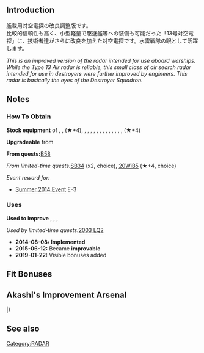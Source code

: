 {{EquipmentInfo|106}}

==Introduction==
艦載用対空電探の改良調整版です。<br>比較的信頼性も高く、小型軽量で駆逐艦等への装備も可能だった「13号対空電探」に、技術者達がさらに改良を加えた対空電探です。水雷戦隊の眼として活躍します。 

''This is an improved version of the radar intended for use aboard warships. While the Type 13 Air radar is reliable, this small class of air search radar intended for use in destroyers were further improved by engineers. This radar is basically the eyes of the Destroyer Squadron.'' 

==Notes==
<div class="mw-collapsible"><h3>How To Obtain</h3>
<div class="mw-collapsible-content">
'''Stock equipment''' of {{Ship/Link|Abukuma Kai Ni}}, {{Ship/Link|Akizuki Kai}}, {{Ship/Link|Asashimo Kai Ni}} (★+4), {{Ship/Link|Fubuki Kai Ni}}, {{Ship/Link|Fumizuki Kai Ni}}, {{Ship/Link|Hamakaze B Kai}}, {{Ship/Link|Hatsuharu Kai Ni}}, {{Ship/Link|Hatsushimo Kai Ni}}, {{Ship/Link|Hatsuzuki Kai}}, {{Ship/Link|Isokaze B Kai}}, {{Ship/Link|Isokaze Kai}}, {{Ship/Link|Junyou Kai Ni}}, {{Ship/Link|Ooyodo Kai}}, {{Ship/Link|Satsuki Kai Ni}}, {{Ship/Link|Suzutsuki Kai}}, {{Ship/Link|Teruzuki Kai}}, {{Ship/Link|Yuugumo Kai Ni}} (★+4)

'''Upgradeable''' from {{Equipment/Link|Type 13 Air Radar}}

'''From quests: '''[[Quests#B58|B58]]

''From limited-time quests: ''[[Quests/Seasonal#SB34|SB34]] (x2, choice), [[Quests/Seasonal#20WiB5|20WiB5]] (★+4, choice)

''Event reward for:''
* [[Summer 2014 Event]] E-3

</div></div>

<div class="mw-collapsible"><h3>Uses</h3>
<div class="mw-collapsible-content">
'''Used to improve''' {{Equipment/Link|Type 97 Torpedo Bomber}}, {{Equipment/Link|Type 42 Air Radar}}, {{Equipment/Link|Type 97 Torpedo Bomber (931 Air Group)}}, {{Equipment/Link|SK Radar}}

''Used by limited-time quests: ''[[Quests/Seasonal#2003 LQ2|2003 LQ2]]

</div></div>


<div class="mw-collapsible><h3>Updates History</h3>
<div class="mw-collapsible-content>
* '''2014-08-08:''' '''Implemented'''
* '''2015-06-12:''' Became '''improvable'''
* '''2019-01-22:''' Visible bonuses added
</div></div>

==Fit Bonuses==
{{:Type 13 Air Radar Kai/Bonuses}}

==Akashi's Improvement Arsenal==
{{AkashiWorkshop}}
{{AkashiWorkshopLine
|Name={{PAGENAME}}
|ItemType=Radar
|Fuel=10
|Ammo=0
|Steel=30
|Baux=40
|Mats0-5=5/7
|Mats6-9=7/9
|Mats10=-
|Screws0-5=3/4
|Screws6-9=4/8
|Screws10=-
|EquipConsume0-5=1x{{Radar|Type 13 Air RADAR}}
|EquipConsume6-9=2x{{Radar|Type 13 Air RADAR}}
|EquipConsume10=-
|Sun=Y<br>H<br>&nbsp;
|Mon=Y<br>&nbsp;<br>&nbsp;
|Tue=Y<br>&nbsp;<br>&nbsp;
|Wed=Y<br>&nbsp;<br>&nbsp;
|Thu=&nbsp;<br>&nbsp;<br>I
|Fri=&nbsp;<br>H<br>I
|Sat=&nbsp;<br>H<br>I
|2ndShip=[[Yukikaze]]<br>[[Hatsushimo#Second Upgrade|Hatsushimo Kai Ni]]<br>[[Isokaze#First Upgrade|Isokaze Kai]]
|Notes=[[Isokaze#Second Upgrade|Isokaze B Kai]] can NOT upgrade this equipment, only her standard Kai remodel can.
}}
|}

==See also==
{{Equipmentlist}}

[[Category:RADAR]]